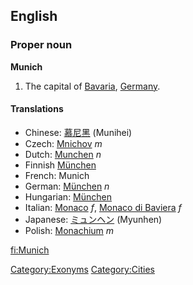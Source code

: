 ==English==
{{wikipedia}}
===Proper noun===
'''Munich'''

#The capital of [[Bavaria]], [[Germany]].

====Translations====
*Chinese: [[慕尼黑]] (Munihei)
*Czech: [[Mnichov]] ''m''
*Dutch: [[Munchen]] ''n''
*Finnish [[München]]
*French: Munich
*German: [[München#German|München]] ''n''
*Hungarian: [[München#Hungarian|München]]
*Italian: [[Monaco#Italian|Monaco]] ''f'', [[Monaco di Baviera]] ''f''
*Japanese: [[ミュンヘン]] (Myunhen)
*Polish: [[Monachium]] ''m''

[[Category:Exonyms]]
[[Category:Cities]]

[[fi:Munich]]